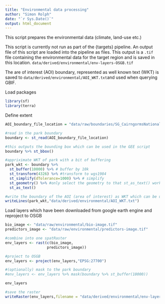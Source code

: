 ```yaml
---
title: "Environmental data processing"
author: "Simon Rolph"
date: "`r Sys.Date()`"
output: html_document
---
```


This script prepares the environmental data (climate, land-use etc.)

This script is currently not run as part of the {targets} pipeline. An output file of this script are loaded into the pipeline as files. This output is a `.tif` file containing the environmental data for the target region and is saved in this location. `data/derived/environmental/env-layers-OSGB.tif` 

The are of interest (AOI) boundary, represented as well known text (WKT) is saved to `data/derived/environmental/AOI_WKT.txt`and used when querying GBIF.

Load packages

```r
library(sf)
library(terra)
```

Define extent

```r
AOI_boundary_file_location = "data/raw/boundaries/SG_CairngormsNationalPark_2010/SG_CairngormsNationalPark_2010.shp"

#read in the park boundary
boundary <- st_read(AOI_boundary_file_location)

#this outputs the bounding box which can be used in the GEE script
boundary %>% st_bbox()

#appriximate WKT of park with a bit of buffering
park_wkt <- boundary %>%
  st_buffer(10000) %>% # buffer by 10k
  st_transform(4326) %>% #transform to wgs1984
  st_simplify(dTolerance=1000) %>% # simplify
  st_geometry() %>% #only select the geometry to that st_as_text() works properly
  st_as_text()

#write the boundary of the AOI (area of interest) as WKT which can be used for querying GBIF
writeLines(park_wkt,"data/derived/environmental/AOI_WKT.txt")

```

Load layers which have been downloaded from google earth engine and reproject to OSGB

```r

bio_image <- "data/raw/environmental/bio-image.tif"
predictors_image <- "data/raw/environmental/predictors-image.tif"

#combine into one spatRaster
env_layers <- rast(c(bio_image,
                   predictors_image))

#project to OSGB
env_layers <- project(env_layers,"EPSG:27700")

#(optionally) mask to the park boundary
#env_layers <- env_layers %>% mask(boundary %>% st_buffer(10000))

env_layers

#save the raster  
writeRaster(env_layers,filename = "data/derived/environmental/env-layers-OSGB.tif")

```

